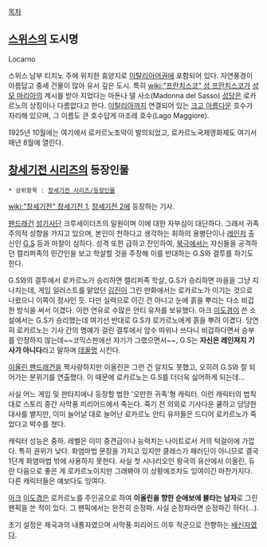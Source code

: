 [[목차]]
== [[스위스]]의 도시명 ==
Locarno

스위스 남부 티치노 주에 위치한 휴양지로 [[이탈리아어]]권에 포함되어 있다. 자연풍경이 아름답고 중세 건물이 많아 유서 깊은 도시. 특히 [[wiki:"프란치스코" 성 프란치스코]]가 [[성모 마리아]]의 계시를 받아 지었다는 마돈나 델 사소(Madonna del Sasso) [[성당]]은 로카르노의 상징이나 다름없다고 한다. [[이탈리아]]까지 연결되어 있는 [[크고 아름다운]] 호수가 자리해 있으며, 그 이름도 큰 호수답게 마조레 호수(Lago Maggiore).

1925년 10월에는 여기에서 로카르노조약이 발의되었고, 로카르노국제영화제도 여기서 매년 8월에 열린다.

== [[창세기전 시리즈]]의 등장인물 ==
 * 상위항목 : [[창세기전 시리즈/등장인물]]

[[wiki:"창세기전" 창세기전 1]], [[창세기전 2]]에 등장하는 기사.

[[팬드래건]] [[성기사단]] 크루세이더즈의 일원이며 이에 대한 자부심이 대단하다. 그래서 귀족주의적 성향을 가지고 있으며, 본인이 천하다고 생각하는 휘하의 용병단이나 [[레인저]] 출신인 [[G.S]] 등과 마찰이 심하다. 성격 또한 급하고 잔인하여, [[북극]]에서는 자신들을 공격하던 캘리퍼족의 민간인을 보고 학살할 것을 주장해 이를 반대하는 G.S와 결투를 하기도 한다.

G.S와의 결투에서 로카르노가 승리하면 캘리퍼족 학살, G.S가 승리하면 마을을 그냥 지나치는데, 게임 일러스트를 맡았던 [[김진]]이 그린 만화에서는 로카르노가 이기는 것으로 나왔으니 이쪽이 정사인 듯. 다만 실력으로 이긴 건 아니고 눈에 흙을 뿌리는 다소 비겁한 방식을 써서 이겼다. 이런 연유로 수많은 안티 유저를 보유했다. 아크 [[이도경]]이 쓴 소설에서는 G.S가 승리했는데 여기선 반대로 G.S가 로카르노에게 흙을 뿌려 이겼다. 당연히 로카르노는 기사 간의 명예가 걸린 결투에서 암수 따위나 쓰다니 비겁하다면서 승부를 인정하지 않는데~~코믹스판에선 자기가 그랬으면서~~, G.S는 '''자신은 레인져지 기사가 아니다'''라고 말하며 [[데꿀멍]] 시킨다.

[[이올린 팬드래건]]을 짝사랑하지만 이올린은 그런 건 알지도 못했고, 오히려 G.S와 잘 되어가는 분위기를 연출했다. 이 때문에 로카르노는 G.S를 더더욱 싫어하게 되는데...

사실 어느 게임 및 판타지에나 등장할 법한 '오만한 귀족'형 캐릭터. 이런 캐릭터의 법칙대로 스토리 중간 사막풍 피리어드에서 죽는다. 죽기 전 의외로 기사다운 쿨하고 당당한 대사를 뱉지만, 이미 늘어날 대로 늘어난 로카르노 안티 유저들은 드디어 로카르노가 죽었다고 박수를 쳤다.

캐릭터 성능은 중하. 레벨은 이미 중견급이나 능력치는 나이트로서 거의 턱걸이에 가깝다. 특히 권위가 낮다. 화염마법 문장을 가지고 있지만 클래스가 패러딘이 아니므로 결국 1단계 화염마법 밖에 사용하지 못한다. 사실 첫 시나리오인 왕국의 유산에서 이올린, 듀란 다음으로 좋은 게 로카르노이지만 그래봐야 이 상황에조차도 잉여이긴 마찬가지다. 다른 캐릭터들은 얘보다도 잉여다.

[[아크]] [[이도경]]은 로카르노를 주인공으로 하여 '''이올린을 향한 순애보에 불타는 남자'''로 그린 팬픽을 쓴 적이 있다. 그 팬픽에서는 완전히 순정파. 사실 순정파라면 순정파긴 하다(...).


초기 설정은 제국과의 내통자였으며 사막풍 피리어드 이후 적군으로 전향하는 [[배신]]자였다.
